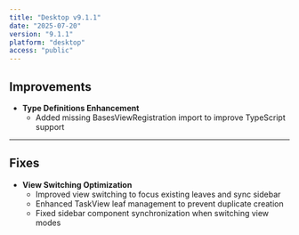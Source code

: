 ```yaml
---
title: "Desktop v9.1.1"
date: "2025-07-20"
version: "9.1.1"
platform: "desktop"
access: "public"
---
```


## Improvements

- **Type Definitions Enhancement**
  - Added missing BasesViewRegistration import to improve TypeScript support

---

## Fixes

- **View Switching Optimization**
  - Improved view switching to focus existing leaves and sync sidebar
  - Enhanced TaskView leaf management to prevent duplicate creation
  - Fixed sidebar component synchronization when switching view modes